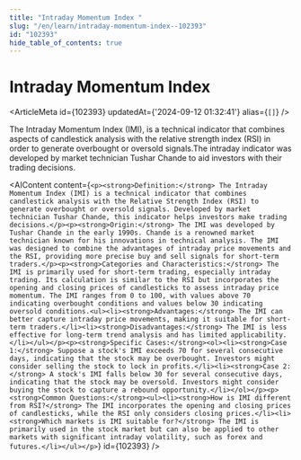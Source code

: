 ```yaml
---
title: "Intraday Momentum Index "
slug: "/en/learn/intraday-momentum-index--102393"
id: "102393"
hide_table_of_contents: true
---
```



# Intraday Momentum Index 

<ArticleMeta id={102393} updatedAt={'2024-09-12 01:32:41'} alias={`[]`} />
<div className='border-solid border-b border-t-0 my-4 border-[var(--ifm-color-gray-300)]' />

The Intraday Momentum Index (IMI), is a technical indicator that combines aspects of candlestick analysis with the relative strength index (RSI) in order to generate overbought or oversold signals.The intraday indicator was developed by market technician Tushar Chande to aid investors with their trading decisions.

<AIContent content={`<p><strong>Definition:</strong> The Intraday Momentum Index (IMI) is a technical indicator that combines candlestick analysis with the Relative Strength Index (RSI) to generate overbought or oversold signals. Developed by market technician Tushar Chande, this indicator helps investors make trading decisions.</p><p><strong>Origin:</strong> The IMI was developed by Tushar Chande in the early 1990s. Chande is a renowned market technician known for his innovations in technical analysis. The IMI was designed to combine the advantages of intraday price movements and the RSI, providing more precise buy and sell signals for short-term traders.</p><p><strong>Categories and Characteristics:</strong> The IMI is primarily used for short-term trading, especially intraday trading. Its calculation is similar to the RSI but incorporates the opening and closing prices of candlesticks to assess intraday price momentum. The IMI ranges from 0 to 100, with values above 70 indicating overbought conditions and values below 30 indicating oversold conditions.<ul><li><strong>Advantages:</strong> The IMI can better capture intraday price movements, making it suitable for short-term traders.</li><li><strong>Disadvantages:</strong> The IMI is less effective for long-term trend analysis and has limited applicability.</li></ul></p><p><strong>Specific Cases:</strong><ol><li><strong>Case 1:</strong> Suppose a stock's IMI exceeds 70 for several consecutive days, indicating that the stock may be overbought. Investors might consider selling the stock to lock in profits.</li><li><strong>Case 2:</strong> A stock's IMI falls below 30 for several consecutive days, indicating that the stock may be oversold. Investors might consider buying the stock to capture a rebound opportunity.</li></ol></p><p><strong>Common Questions:</strong><ul><li><strong>How is IMI different from RSI?</strong> The IMI incorporates the opening and closing prices of candlesticks, while the RSI only considers closing prices.</li><li><strong>Which markets is IMI suitable for?</strong> The IMI is primarily used in the stock market but can also be applied to other markets with significant intraday volatility, such as forex and futures.</li></ul></p>`} id={102393} />
